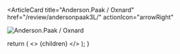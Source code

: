 <ArticleCard
  title="Anderson.Paak / Oxnard"
  href="/review/andersonpaak3L/"
  actionIcon="arrowRight"
>

![Anderson.Paak / Oxnard](../../images/cd/andersonpaak3L.jpg) 

</ArticleCard>

  return (
    <>
      {children}
    </>
  );
}